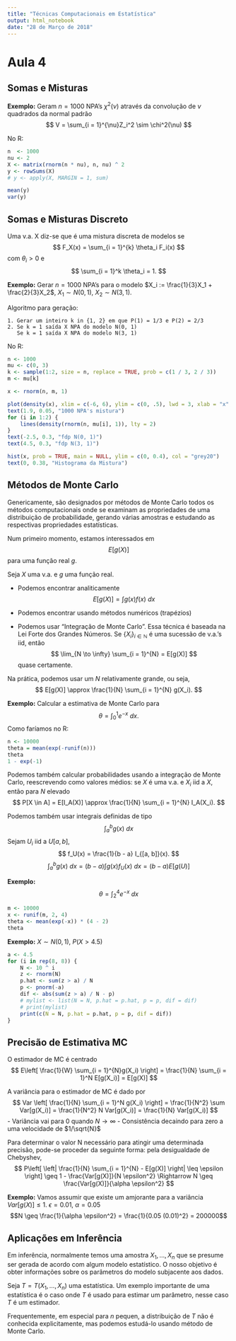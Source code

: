 ```yaml
---
title: "Técnicas Computacionais em Estatística"
output: html_notebook
date: "28 de Março de 2018"
---
```


# Aula 4

## Somas e Misturas

**Exemplo:**
Geram $n = 1000$ NPA's $\chi^2(\nu)$ através da convolução de $\nu$ quadrados da normal padrão
$$
	V = \sum_{i = 1}^{\nu}Z_i^2 \sim \chi^2(\nu)
$$

No R:

```r
n  <- 1000
nu <- 2
X <- matrix(rnorm(n * nu), n, nu) ^ 2
y <- rowSums(X)
# y <- apply(X, MARGIN = 1, sum)

mean(y)
var(y)

```

## Somas e Misturas Discreto

Uma v.a. X diz-se que é uma mistura discreta de modelos se
$$
	F_X(x) = \sum_{i = 1}^{k} \theta_i F_i(x)
$$
com $\theta_i > 0$ e
$$
	\sum_{i = 1}^k \theta_i = 1.
$$

**Exemplo:**
Gerar $n = 1000$ NPA's para o modelo $X_i := \frac{1}{3}X_1 + \frac{2}{3}X_2$, $X_1 \sim N(0, 1)$, $X_2 \sim N(3, 1)$.

Algoritmo para geração:

	1. Gerar um inteiro k in {1, 2} em que P(1) = 1/3 e P(2) = 2/3
	2. Se k = 1 saída X NPA do modelo N(0, 1)
	   Se k = 1 saída X NPA do modelo N(3, 1)

No R:

```r
n <- 1000
mu <- c(0, 3)
k <- sample(1:2, size = n, replace = TRUE, prob = c(1 / 3, 2 / 3))
m <- mu[k]

x <- rnorm(n, m, 1)

plot(density(x), xlim = c(-6, 6), ylim = c(0, .5), lwd = 3, xlab = "x", main = "", col = "grey20")
text(1.9, 0.05, "1000 NPA's mistura")
for (i in 1:2) {
	lines(density(rnorm(n, mu[i], 1)), lty = 2)
}
text(-2.5, 0.3, "fdp N(0, 1)")
text(4.5, 0.3, "fdp N(3, 1)")

hist(x, prob = TRUE, main = NULL, ylim = c(0, 0.4), col = "grey20")
text(0, 0.38, "Histograma da Mistura")

```

##  Métodos de Monte Carlo

Genericamente, são designados por métodos de Monte Carlo todos os métodos computacionais onde se examinam as propriedades de uma distribuição de probabilidade, gerando várias amostras e estudando as respectivas propriedades estatísticas.

Num primeiro momento, estamos interessados em
$$
	E[g(X)]
$$
para uma função real $g$.

Seja $X$ uma v.a. e $g$ uma função real.

- Podemos encontrar analiticamente
$$
	E[g(X)] = \int g(x) f(x)\ dx
$$
- Podemos encontrar usando métodos numéricos (trapézios)

- Podemos usar "Integração de Monte Carlo".
Essa técnica é baseada na Lei Forte dos Grandes Números.
Se $\{X_i\}_{i \in \mathbb{N}}$ é uma sucessão de v.a.'s iid, então
$$
	\lim_{N \to \infty} \sum_{i = 1}^{N} = E[g(X)]
$$
quase certamente.

Na prática, podemos usar um $N$ relativamente grande, ou seja,
$$
	E[g(X)] \approx \frac{1}{N} \sum_{i = 1}^{N} g(X_i).
$$


**Exemplo:**
Calcular a estimativa de Monte Carlo para
$$
	\theta = \int_0^1 e^{-x}\ dx.
$$
Como faríamos no R:
```r
n <- 10000
theta = mean(exp(-runif(n)))
theta
1 - exp(-1)
```

Podemos também calcular probabilidades usando a integração de Monte Carlo, reescrevendo como valores médios:
se $X$ é uma v.a. e $X_i$ iid a $X$, então para $N$ elevado
$$
	P[X \in A] = E[I_A(X)] \approx \frac{1}{N} \sum_{i = 1}^{N}  I_A(X_i).
$$

Podemos também usar integrais definidas de tipo
$$
	\int_{a}^{b} g(x)\ dx
$$
Sejam $U_i$ iid a $U[a, b]$,
$$
	f_U(x) = \frac{1}{b - a} I_{[a, b]}(x).
$$
$$
	\int_{a}^{b} g(x)\ dx = (b - a) \int g(x) f_U(x)\ dx = (b - a) E[g(U)]
$$

**Exemplo:**
$$
	\theta = \int_2^4 e^{-x}\ dx
$$
```r
m <- 10000
x <- runif(m, 2, 4)
theta <- mean(exp(-x)) * (4 - 2)
theta
```

**Exemplo:**
$X \sim N(0, 1)$, $P(X > 4.5)$

```r
a <- 4.5
for (i in rep(8, 8)) {
	N <- 10 ^ i
	z <- rnorm(N)
	p.hat <- sum(z > a) / N
	p <- pnorm(-a)
	dif <- abs(sum(z > a) / N - p)
	# mylist <- list(N = N, p.hat = p.hat, p = p, dif = dif)
	# print(mylist)
	print(c(N = N, p.hat = p.hat, p = p, dif = dif))
}
```

## Precisão de Estimativa MC

O estimador de MC é centrado
$$
	E\left[ \frac{1}{W} \sum_{i = 1}^{N}g(X_i) \right] = \frac{1}{N} \sum_{i = 1}^N E[g(X_i)] = E[g(X)]
 $$

A variância para o estimador de MC é dado por
$$
	Var \left[ \frac{1}{N} \sum_{i = 1}^N g(X_i) \right] = \frac{1}{N^2} \sum Var[g(X_i)] = \frac{1}{N^2} N Var[g(X_i)] = \frac{1}{N} Var[g(X_i)]
$$
- Variância vai para $0$ quando $N \to \infty$
- Consistência decaindo para zero a uma velocidade de $1/\sqrt{N}$


Para determinar o valor N necessário para atingir uma determinada precisão, pode-se proceder da seguinte forma:
pela desigualdade de Chebyshev,
$$
	P\left[ \left| \frac{1}{N} \sum_{i = 1}^{N} - E[g(X)] \right| \leq \epsilon \right] \geq 1 - \frac{Var[g(X)]}{N \epsilon^2} \Rightarrow N \geq \frac{Var[g(X)]}{\alpha \epsilon^2}
$$

**Exemplo:**
Vamos assumir que  existe um amjorante para a variância $Var[g(X)] \leq 1$. $\epsilon = 0.01$, $\alpha = 0.05$
$$N \geq \frac{1}{\alpha \epsilon^2} = \frac{1}{0.05 (0.01)^2} = 200000$$


## Aplicações em Inferência

Em inferência, normalmente temos uma amostra $X_1, \dotsc, X_n$ que se presume ser gerada de acordo com algum modelo estatístico.
O nosso objetivo é obter informações sobre os parâmetros do modelo subjacente aos dados.

Seja $T = T(X_1, \dotsc, X_n)$ uma estatística.
Um exemplo importante de uma estatística é o caso onde $T$ é usado para estimar um parâmetro, nesse caso $T$ é um estimador.

Frequentemente, em especial para $n$ pequen, a distribuição de $T$ não é conhecida explicitamente, mas podemos estudá-lo usando método de Monte Carlo.